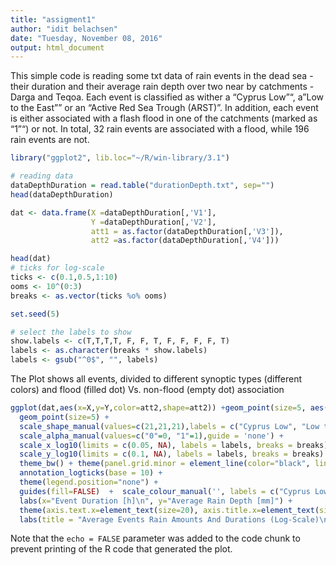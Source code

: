 ```yaml
---
title: "assigment1"
author: "idit belachsen"
date: "Tuesday, November 08, 2016"
output: html_document
---
```



This simple code is reading some txt data of rain events in the dead sea - their duration and their average rain depth over two near by catchments - Darga and Teqoa. Each event is classified as wither a "Cyprus Low"", a "Low to the East"" or an "Active Red Sea Trough (ARST)". In addition, each event is either associated with a flash flood in one of the catchments (marked as "1"") or not. In total, 32 rain events are associated with a flood, while 196 rain events are not. 

```r
library("ggplot2", lib.loc="~/R/win-library/3.1")

# reading data
dataDepthDuration = read.table("durationDepth.txt", sep="")
head(dataDepthDuration)

dat <- data.frame(X =dataDepthDuration[,'V1'],
                  Y =dataDepthDuration[,'V2'],
                  att1 = as.factor(dataDepthDuration[,'V3']),
                  att2 =as.factor(dataDepthDuration[,'V4']))

head(dat)
# ticks for log-scale
ticks <- c(0.1,0.5,1:10)
ooms <- 10^(0:3)
breaks <- as.vector(ticks %o% ooms)

set.seed(5)

# select the labels to show
show.labels <- c(T,T,T,T, F, F, T, F, F, F, F, T)
labels <- as.character(breaks * show.labels)
labels <- gsub("^0$", "", labels)


```

The Plot shows all events, divided to different synoptic types (different colors) and flood (filled dot) Vs. non-flood (empty dot) association 

```r
ggplot(dat,aes(x=X,y=Y,color=att2,shape=att2)) +geom_point(size=5, aes(fill=att2, alpha=as.character(att1))) +
  geom_point(size=5) +  
  scale_shape_manual(values=c(21,21,21),labels = c("Cyprus Low", "Low to the East","ARST"),guide = 'none') +
  scale_alpha_manual(values=c("0"=0, "1"=1),guide = 'none') +
  scale_x_log10(limits = c(0.05, NA), labels = labels, breaks = breaks) +
  scale_y_log10(limits = c(0.1, NA), labels = labels, breaks = breaks) +
  theme_bw() + theme(panel.grid.minor = element_line(color="black", linetype="dotted"), panel.grid.major = element_line(color="black", linetype="dotted")) +
  annotation_logticks(base = 10) +
  theme(legend.position="none") +
  guides(fill=FALSE)  +  scale_colour_manual('', labels = c("Cyprus Low", "Low to the East","ARST"), values = c(rgb(34, 94, 168, 150, maxColorValue=255),rgb(65,182,196, 150, maxColorValue=255),rgb(245, 177, 139, 150, maxColorValue=255))) + scale_fill_manual('', values = c(rgb(34, 94, 168, 150, maxColorValue=255),rgb(65,182,196, 150, maxColorValue=255),rgb(245, 177, 139, 150, maxColorValue=255)))+ theme(legend.text = element_text(colour="black", size = 16))+theme(legend.justification=c(0,1), legend.position=c(0,1))+theme(legend.background = element_rect(fill="white"))+
  labs(x="Event Duration [h]\n", y="Average Rain Depth [mm]") +
  theme(axis.text.x=element_text(size=20), axis.title.x=element_text(size=20),axis.text.y=element_text(size=20), axis.title.y=element_text(size=20))+
  labs(title = "Average Events Rain Amounts And Durations (Log-Scale)\n (events associated with a flood are marked as filled dots)")
```

Note that the `echo = FALSE` parameter was added to the code chunk to prevent printing of the R code that generated the plot.
